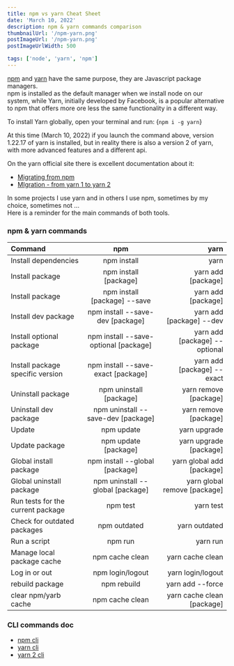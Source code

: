 ```yaml
---
title: npm vs yarn Cheat Sheet
date: 'March 10, 2022'
description: npm & yarn commands comparison
thumbnailUrl: '/npm-yarn.png'
postImageUrl: '/npm-yarn.png'
postImageUrlWidth: 500

tags: ['node', 'yarn', 'npm']
---
```


[npm](https://www.npmjs.com/) and [yarn](https://yarnpkg.com/) have the same purpose, they are Javascript package managers.  
npm is installed as the default manager when we install node on our system, while Yarn, initially developed by Facebook, 
is a popular alternative to npm that offers more ore less the same functionality in a different way.   

To install Yarn globally, open your terminal and run:
<SyntaxHighlighter language="javascript">
  {`npm i -g yarn`}
</SyntaxHighlighter>

At this time (March 10, 2022) if you launch the command above, version 1.22.17 of yarn is installed, 
but in reality there is also a version 2 of yarn, with more advanced features and a different api.  

On the yarn official site there is excellent documentation about it:
- [Migrating from npm](https://classic.yarnpkg.com/lang/en/docs/migrating-from-npm/)
- [MIgration - from yarn 1 to yarn 2](https://yarnpkg.com/getting-started/migration)

In some projects I use yarn and in others I use npm, sometimes by my choice, sometimes not ...  
Here is a reminder for the main commands of both tools.  

### npm & yarn commands 

|Command |npm  |yarn|
| :--- | :----: | ----: |
|Install dependencies|npm install|yarn|
|Install package|npm install [package]|yarn add [package]|
|Install package|npm install [package] --save|yarn add [package]|
|Install dev package|npm install --save-dev [package]|yarn add [package] --dev|
|Install optional package|npm install --save-optional [package]|yarn add [package] --optional|
|Install package specific version|npm install --save-exact [package]|yarn add [package] --exact|
|Uninstall package|npm uninstall [package]|yarn remove [package]|
|Uninstall dev package|npm uninstall --save-dev [package]|yarn remove [package]|
|Update|npm update|yarn upgrade|
|Update package|npm update [package]|yarn upgrade [package]|
|Global install package|npm install --global [package]|yarn global add [package]|
|Global uninstall package|npm uninstall --global [package]|yarn global remove [package]|
|Run tests for the current package|npm test|yarn test|
|Check for outdated packages|npm outdated|yarn outdated|
|Run a script|npm run|yarn run|
|Manage local package cache|npm cache clean|yarn cache clean|
|Log in or out|npm login/logout|yarn login/logout|
|rebuild package|npm rebuild|yarn add --force|
|clear npm/yarb cache|npm cache clean|yarn cache clean [package]|   



### CLI commands doc 

- [npm cli](https://docs.npmjs.com/cli/v8/commands) 
- [yarn cli](https://classic.yarnpkg.com/en/docs/cli/)
- [yarn 2 cli](https://yarnpkg.com/cli/install)


